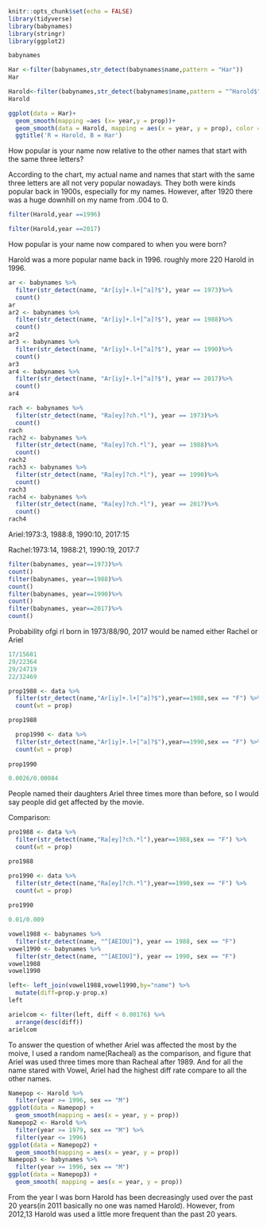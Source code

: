 ```r
knitr::opts_chunk$set(echo = FALSE)
library(tidyverse)
library(babynames)
library(stringr)
library(ggplot2)
```

```r
babynames
```

```r
Har <-filter(babynames,str_detect(babynames$name,pattern = "Har"))
Har


```
```r
Harold<-filter(babynames,str_detect(babynames$name,pattern = "^Harold$"))
Harold
```

```r
ggplot(data = Har)+
  geom_smooth(mapping =aes (x= year,y = prop))+
  geom_smooth(data = Harold, mapping = aes(x = year, y = prop), color = 'red')+
  ggtitle('R = Harold, B = Har')
```

How popular is your name now relative to the other names that start with the same three letters?

According to the chart, my actual name and names that start with the same three letters are all not very popular nowadays. They both were kinds popular back in 1900s, especially for my names. However, after 1920 there was a huge downhill on my name from .004 to 0.

```r
filter(Harold,year ==1996)
```
```r
filter(Harold,year ==2017)
```

How popular is your name now compared to when you were born?

Harold was a more popular name back in 1996. roughly more 220 Harold in 1996.


```r
ar <- babynames %>%
  filter(str_detect(name, "Ar[iy]+.l+[^a]?$"), year == 1973)%>%
  count()
ar
ar2 <- babynames %>%
  filter(str_detect(name, "Ar[iy]+.l+[^a]?$"), year == 1988)%>%
  count()
ar2
ar3 <- babynames %>%
  filter(str_detect(name, "Ar[iy]+.l+[^a]?$"), year == 1990)%>%
  count()
ar3
ar4 <- babynames %>%
  filter(str_detect(name, "Ar[iy]+.l+[^a]?$"), year == 2017)%>%
  count()
ar4
```


```r
rach <- babynames %>%
  filter(str_detect(name, "Ra[ey]?ch.*l"), year == 1973)%>%
  count()
rach
rach2 <- babynames %>%
  filter(str_detect(name, "Ra[ey]?ch.*l"), year == 1988)%>%
  count()
rach2
rach3 <- babynames %>%
  filter(str_detect(name, "Ra[ey]?ch.*l"), year == 1990)%>%
  count()
rach3
rach4 <- babynames %>%
  filter(str_detect(name, "Ra[ey]?ch.*l"), year == 2017)%>%
  count()
rach4
```

Ariel:1973:3, 1988:8, 1990:10, 2017:15

Rachel:1973:14, 1988:21, 1990:19, 2017:7

```r
filter(babynames, year==1973)%>%
count()
filter(babynames, year==1988)%>%
count()
filter(babynames, year==1990)%>%
count()
filter(babynames, year==2017)%>%
count()
```


Probability ofgi rl born in 1973/88/90, 2017 would be named either Rachel or Ariel
```r
17/15681
29/22364
29/24719
22/32469
```


```r
prop1988 <- data %>%
  filter(str_detect(name,"Ar[iy]+.l+[^a]?$"),year==1988,sex == "F") %>%
  count(wt = prop)

prop1988

  prop1990 <- data %>%
  filter(str_detect(name,"Ar[iy]+.l+[^a]?$"),year==1990,sex == "F") %>%
  count(wt = prop)
  
prop1990

0.0026/0.00084
```

People named their daughters Ariel three times more than before, so I would say people did get affected by the movie.


Comparison:

```r
pro1988 <- data %>%
  filter(str_detect(name,"Ra[ey]?ch.*l"),year==1988,sex == "F") %>%
  count(wt = prop)

pro1988

pro1990 <- data %>%
  filter(str_detect(name,"Ra[ey]?ch.*l"),year==1990,sex == "F") %>%
  count(wt = prop)
  
pro1990

0.01/0.009
```



```r
vowel1988 <- babynames %>%
  filter(str_detect(name, "^[AEIOU]"), year == 1988, sex == "F")
vowel1990 <- babynames %>%
  filter(str_detect(name, "^[AEIOU]"), year == 1990, sex == "F")
vowel1988
vowel1990
```


```r
left<- left_join(vowel1988,vowel1990,by="name") %>% 
  mutate(diff=prop.y-prop.x)
left
```


```r
arielcom <- filter(left, diff < 0.00176) %>%
  arrange(desc(diff))
arielcom  
```

To answer the question of whether Ariel was affected the most by the moive, I used a random name(Racheal) as the comparison, and figure that Ariel was used three times more than Racheal after 1989. And for all the name stared with Vowel, Ariel had the highest diff rate compare to all the other names.


```r
Namepop <- Harold %>%
  filter(year >= 1996, sex == "M") 
ggplot(data = Namepop) +
  geom_smooth(mapping = aes(x = year, y = prop))
Namepop2 <- Harold %>%
  filter(year >= 1979, sex == "M") %>%
  filter(year <= 1996)
ggplot(data = Namepop2) +
  geom_smooth(mapping = aes(x = year, y = prop))
Namepop3 <- babynames %>%
  filter(year >= 1996, sex == "M")
ggplot(data = Namepop3) +
  geom_smooth( mapping = aes(x = year, y = prop))

```

From the year I was born Harold has been decreasingly used over the past 20 years(in 2011 basically no one was named Harold). However, from 2012,13 Harold was used a little more frequent than the past 20 years.
